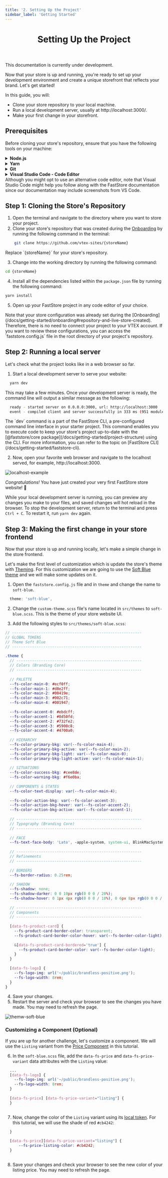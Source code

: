 ```yaml
---
title: '2. Setting Up the Project'
sidebar_label: 'Getting Started'
---
```



<header>

# Setting Up the Project

</header>

<Callout type="warning" emoji="⚠️">
This documentation is currently under development.
</Callout>

Now that your store is up and running, you're ready to set up your development environment and create a unique storefront that reflects your brand. Let's get started!

In this guide, you will:

- Clone your store repository to your local machine.
- Run a local development server, usually at http://localhost:3000/.
- Make your first change in your storefront.

## Prerequisites
Before cloning your store's repository, ensure that you have the following tools on your machine:

<details>
  <summary>
    <b>Node.js</b>
  </summary>
  <p>
    <p>To run your FastStore project, you must have <b><a href="">Node.js</a></b> version 15.0.0 or later installed on your computer.</p>
    <ul>
       <li>- <b><a href="https://nodejs.org/tr/download/package-manager#macos">Install Node.js on macOS using Homebrew</a></b></li>
       <li>- <b><a href="https://nodejs.org/tr/download/package-manager#windows-1">Install Node.js on Windows</a></b> </li>
       <li>- <b><a href="https://nodejs.org/tr/download/package-manager#debian-and-ubuntu-based-linux-distributions">Install Node.js on Linux</a></b></li> 
    </ul>
  </p>
</details>

<details>
  <summary>
    <b>Yarn</b>
  </summary>
    <p>
      We will use the <strong><a href="https://yarnpkg.com/">yarn</a></strong> command-line interface to add functionalities to the store and also run tasks, such as starting a development server.
    </p>
      <details>
          <summary>Install Yarn on macOS by running the following:</summary>
          ```bash
            brew install yarn
          ```
        </details>

        <details>
          <summary>Install Yarn on Windows by running the following:</summary>
          ```bash
            npm install -g yarn
          ```
        </details>
</details>

<details>
  <summary>
    <b>Git</b>
  </summary>
  <p>
    When developing your store's website, you will use [Git](https://git-scm.com/) to push your code to the cloud. You will also use Git to download and install the required files for your project.
  </p>
  <ul>
       <li>- <strong><a href="https://git-scm.com/download/mac">Install Git on macOS using Homebrew</a></strong></li>
       <li>- <strong><a href="https://git-scm.com/download/win">Install Git on Windows</a></strong> </li>
       <li>- <strong><a href="https://git-scm.com/download/linux">Install Git on Linux</a></strong></li> 
    </ul>
</details>

<details>
  <summary>
    <b>Visual Studio Code - Code Editor</b>
  </summary>
  <p>
    When developing your store's website, you will need a code editor to write the code for your project, such as <strong><a href="https://code.visualstudio.com/">Visual Studio Code</a></strong> (a.k.a., VS Code). Visit the <strong><a href="https://code.visualstudio.com/">VS Code</a></strong> website, download and install the version appropriate to your operating system.
  </p>
</details>

<Callout type="info" emoji="ℹ️">
  Although you might opt to use an alternative code editor, note that Visual Studio Code might help you follow along with the FastStore documentation since our documentation may include screenshots from VS Code.
</Callout>

## Step 1: Cloning the Store's Repository
1. Open the terminal and navigate to the directory where you want to store your project.
2. Clone your store's repository that was created during the [Onboarding](/docs/getting-started/onboarding#repository-and-live-store-created) by running the following command in the terminal:
```bash
    git clone https://github.com/vtex-sites/{storeName}
```
<Callout type="warning" emoji="⚠️">
Replace `{storeName}` for your store's repository.
</Callout>

3. Change into the working directory by running the following command: 

```bash
cd {storeName}
```
4. Install all the dependencies listed within the `package.json` file by running the following command:

```bash
yarn install
```

5.  Open up your FastStore project in any code editor of your choice.

<Callout type="info" emoji="ℹ️">
  Note that your store configuration was already set during the [Onboarding](/docs/getting-started/onboarding#repository-and-live-store-created). Therefore, there is no need to connect your project to your VTEX account. 
  If you want to review these configurations, you can access the `faststore.config.js` file in the root directory of your project's repository.
</Callout>

## Step 2: Running a local server

Let's check what the project looks like in a web browser so far.

1. Start a local development server to serve your website:

```bash
  yarn dev
```
This may take a few minutes. Once your development server is ready, the command line will output a similar message as the following:

```bash
  ready - started server on 0.0.0.0:3000, url: http://localhost:3000
  event - compiled client and server successfully in 333 ms (951 modules)
```
<Callout type="info" emoji="ℹ️">
  The `dev` command is a part of the FastStore CLI, a pre-configured command line interface in your starter project. This command enables you to execute code to keep your store's project up-to-date with the [@faststore/core package](/docs/getting-started/project-structure) using the CLI. For more information, you can refer to the topic on [FastStore CLI](/docs/getting-started/faststore-cli).
</Callout>

2. Now, open your favorite web browser and navigate to the localhost served, for example, http://localhost:3000.

![localhost-example](https://vtexhelp.vtexassets.com/assets/docs/src/starter-gif___42003e72ece61064991a34c3f14e398f.gif)

*Congratulations!* You have just created your very first FastStore store website! 🎉

While your local development server is running, you can preview any changes you make to your files, and saved changes will hot reload in the browser. To stop the development server, return to the terminal and press `Ctrl + C`. To restart it, run `yarn dev` again.

## Step 3: Making the first change in your store frontend

Now that your store is up and running locally, let's make a simple change in the store frontend.

Let's make the first level of customization which is update the store's theme with [Theming](/docs/brandless). For this customization we are going to use the [Soft Blue theme](/docs/themes/soft-blue) and we will make some updates on it.

1. Open the `faststore.config.js` file and in `theme` and change the name to `soft-blue`.

```scss
  theme: 'soft-blue',
```

2. Change the `custom-theme.scss` file's name located in `src/themes` to `soft-blue.scss`. This is the theme of your store website UI.

3. Add the following styles to `src/themes/soft-blue.scss`:

```scss
// ----------------------------------------------------------
// GLOBAL TOKENS
// Theme Soft Blue
// ----------------------------------------------------------
 
.theme {
  // --------------------------------------------------------
  // Colors (Branding Core)
  // --------------------------------------------------------
 
  // PALETTE
  --fs-color-main-0: #ecf0ff;
  --fs-color-main-1: #d8e2ff;
  --fs-color-main-2: #00419e;
  --fs-color-main-3: #002c71;
  --fs-color-main-4: #001947;
 
  --fs-color-accent-0: #ebdcff;
  --fs-color-accent-1: #8d50fd;
  --fs-color-accent-2: #732fe2;
  --fs-color-accent-3: #5900c8;
  --fs-color-accent-4: #4700a0;
 
  // HIERARCHY
  --fs-color-primary-bkg: var(--fs-color-main-4);
  --fs-color-primary-bkg-active: var(--fs-color-main-2);
  --fs-color-primary-bkg-light: var(--fs-color-main-0);
  --fs-color-primary-bkg-light-active: var(--fs-color-main-1);
 
  // SITUATIONS
  --fs-color-success-bkg: #cee8de;
  --fs-color-warning-bkg: #f6e0ba;
 
  // COMPONENTS & STATES
  --fs-color-text-display: var(--fs-color-main-4);
 
  --fs-color-action-bkg: var(--fs-color-accent-3);
  --fs-color-action-bkg-hover: var(--fs-color-accent-2);
  --fs-color-action-bkg-active: var(--fs-color-accent-1);
 
  // --------------------------------------------------------
  // Typography (Branding Core)
  // --------------------------------------------------------
 
  // FACE
  --fs-text-face-body: 'Lato', -apple-system, system-ui, BlinkMacSystemFont, sans-serif;
 
  // --------------------------------------------------------
  // Refinements
  // --------------------------------------------------------
 
  // BORDERS
  --fs-border-radius: 0.25rem;
 
  // SHADOW
  --fs-shadow: none;
  --fs-shadow-darker: 0 0 10px rgb(0 0 0 / 20%);
  --fs-shadow-hover: 0 1px 4px rgb(0 0 0 / 10%), 0 6px 8px rgb(0 0 0 / 10%);
 
  // --------------------------------------------------------
  // Components
  // --------------------------------------------------------
 
  [data-fs-product-card] {
    --fs-product-card-border-color: transparent;
    --fs-product-card-border-color-hover: var(--fs-border-color-light);
 
    &[data-fs-product-card-bordered='true'] {
      --fs-product-card-border-color: var(--fs-border-color-light);
    }
  }
 
  [data-fs-logo] {
    --fs-logo-img: url('~/public/brandless-positive.png');
    --fs-logo-width: 8rem;
  }
}

```

4. Save your changes.
5. Restart the server and check your browser to see the changes you have made. You may need to refresh the page.

![themw-soft-blue](https://vtexhelp.vtexassets.com/assets/docs/src/soft-blue___9eb9e3e506de6396df954598739be8f8.png)

### Customizing a Component (Optional)
If you are up for another challenge, let's customize a component. We will use the `Listing` variant from the [Price Component](/components/atoms/price) in this tutorial.

6. In the `soft-blue.scss` file, add the `data-fs-price` and  `data-fs-price-variant` data attributes with the `Listing` value: 

```scss
  ...
  [data-fs-logo] {
    --fs-logo-img: url('~/public/brandless-positive.png');
    --fs-logo-width: 8rem;
  }
  
  [data-fs-price] [data-fs-price-variant="listing"] {
  }
  
```

7. Now, change the color of the `Listing` variant using its [local token](/components/atoms/price#design-tokens). For this tutorial, we will use the shade of red `#cb4242`:
```scss
  }
  
  [data-fs-price][data-fs-price-variant="listing"] {
      --fs-price-listing-color: #cb4242;
  }
  
```

8. Save your changes and check your browser to see the new color of your listing price. You may need to refresh the page.
